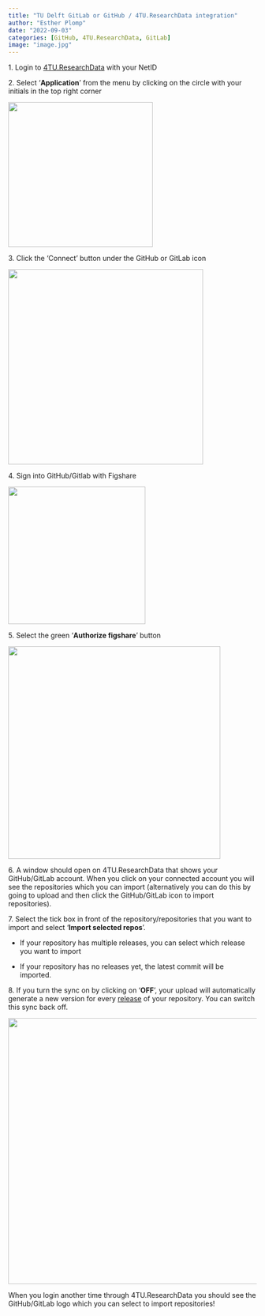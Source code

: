 ```yaml
---
title: "TU Delft GitLab or GitHub / 4TU.ResearchData integration"
author: "Esther Plomp"
date: "2022-09-03"
categories: [GitHub, 4TU.ResearchData, GitLab]
image: "image.jpg"
---
```


1\. Login to [4TU.ResearchData](https://data.4tu.nl/info/en/) with your NetID

2\. Select '**Application**' from the menu by clicking on the circle with your initials in the top right corner

![](images/paste-A89C2926.png){width="293"}

3\. Click the 'Connect' button under the GitHub or GitLab icon

![](images/paste-A3FB4C4F.png){width="395"}

4\. Sign into GitHub/Gitlab with Figshare

![](images/paste-36BF3F60.png){width="278"}

5\. Select the green '**Authorize figshare**' button

![](images/paste-9E9E61BF.png){width="430"}

6\. A window should open on 4TU.ResearchData that shows your GitHub/GitLab account. When you click on your connected account you will see the repositories which you can import (alternatively you can do this by going to upload and then click the GitHub/GitLab icon to import repositories).

7\. Select the tick box in front of the repository/repositories that you want to import and select '**Import selected repos**'.

-   If your repository has multiple releases, you can select which release you want to import

-   If your repository has no releases yet, the latest commit will be imported.

8\. If you turn the sync on by clicking on '**OFF**', your upload will automatically generate a new version for every [release]{.underline} of your repository. You can switch this sync back off.

![](images/paste-E1808C0A.png){width="538"}

When you login another time through 4TU.ResearchData you should see the GitHub/GitLab logo which you can select to import repositories!

